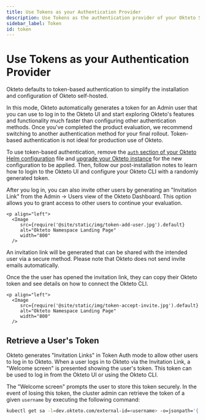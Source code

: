```yaml
---
title: Use Tokens as your Authentication Provider
description: Use Tokens as the authentication provider of your Okteto Self-hosted instance
sidebar_label: Token
id: token
---
```



# Use Tokens as your Authentication Provider

Okteto defaults to token-based authentication to simplify the installation and configuration of Okteto self-hosted.

In this mode, Okteto automatically generates a token for an Admin user that you can use to log in to the Okteto UI and start exploring Okteto's features and functionality much faster than configuring other authentication methods.
Once you've completed the product evaluation, we recommend switching to another authentication method for your final rollout. Token-based authentication is not ideal for production use of Okteto.

To use token-based authentication, remove the [`auth` section of your Okteto Helm configuration](self-hosted/helm-configuration.mdx#auth) file and [upgrade your Okteto instance](self-hosted/manage/upgrade.mdx) for the new configuration to be applied.
Then, follow our post-installation notes to learn how to login to the Okteto UI and configure your Okteto CLI with a randomly generated token.

After you log in, you can also invite other users by generating an "Invitation Link" from the Admin -> Users view of the Okteto Dashboard.
This option allows you to grant access to other users to continue your evaluation.

    <p align="left">
      <Image
         src={require('@site/static/img/token-add-user.jpg').default}
         alt="Okteto Namespace Landing Page"
         width="800"
      />
   </p>

An invitation link will be generated that can be shared with the intended user via a secure method. Please note that Okteto does not send invite emails automatically.

Once the the user has opened the invitation link, they can copy their Okteto token and see details on how to connect the Okteto CLI.

    <p align="left">
      <Image
         src={require('@site/static/img/token-accept-invite.jpg').default}
         alt="Okteto Namespace Landing Page"
         width="800"
      />
   </p>


## Retrieve a User's Token

Okteto generates "Invitation Links" in Token Auth mode to allow other users to log in to Okteto.
When a user logs in to Okteto via the Invitation Link, a "Welcome screen" is presented showing the user's token.
This token can be used to log in from the Okteto UI or using the Okteto CLI.

The "Welcome screen" prompts the user to store this token securely.
In the event of losing this token, the cluster admin can retrieve the token of a given `username` by executing the following command:

```bash
kubectl get sa -l=dev.okteto.com/external-id=<username> -o=jsonpath='{.items[0].metadata.labels.dev\.okteto\.com/token}'
```
